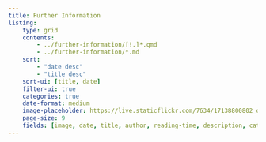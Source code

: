 ```yaml
---
title: Further Information
listing:
    type: grid
    contents:
        - ../further-information/[!.]*.qmd
        - ../further-information/*.md
    sort:
        - "date desc"
        - "title desc"
    sort-ui: [title, date]
    filter-ui: true
    categories: true
    date-format: medium
    image-placeholder: https://live.staticflickr.com/7634/17138800802_d004933111_k.jpg # creative commons license
    page-size: 9
    fields: [image, date, title, author, reading-time, description, categories]
---
```

